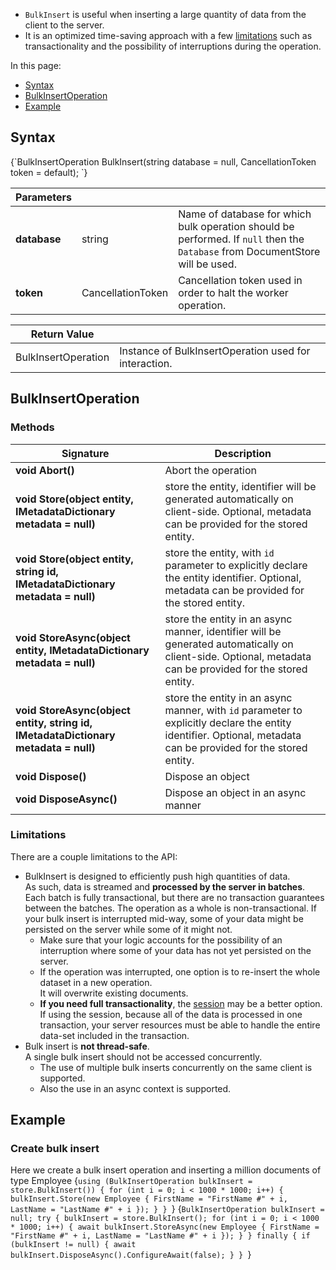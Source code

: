 
<Admonition type="note" title="">

* `BulkInsert` is useful when inserting a large quantity of data from the client to the server.  
* It is an optimized time-saving approach with a few [limitations](../../client-api/bulk-insert/how-to-work-with-bulk-insert-operation.mdx#limitations)
  such as transactionality and the possibility of interruptions during the operation.

In this page:

* [Syntax](../../client-api/bulk-insert/how-to-work-with-bulk-insert-operation.mdx#syntax)
* [BulkInsertOperation](../../client-api/bulk-insert/how-to-work-with-bulk-insert-operation.mdx#bulkinsertoperation)
* [Example](../../client-api/bulk-insert/how-to-work-with-bulk-insert-operation.mdx#example)

</Admonition>

## Syntax

<TabItem value="bulk_inserts_1" label="bulk_inserts_1">
<CodeBlock language="csharp">
{`BulkInsertOperation BulkInsert(string database = null, CancellationToken token = default);
`}
</CodeBlock>
</TabItem>

| Parameters | | |
| ------------- | ------------- | ----- |
| **database** | string | Name of database for which bulk operation should be performed. If `null` then the `Database` from DocumentStore will be used. |
| **token** | CancellationToken | Cancellation token used in order to halt the worker operation. |

| Return Value | |
| ------------- | ----- |
| BulkInsertOperation| Instance of BulkInsertOperation used for interaction. |



## BulkInsertOperation

### Methods

| Signature | Description |
| ----------| ----- |
| **void Abort()** | Abort the operation |
| **void Store(object entity, IMetadataDictionary metadata = null)** | store the entity, identifier will be generated automatically on client-side. Optional, metadata can be provided for the stored entity. |
| **void Store(object entity, string id, IMetadataDictionary metadata = null)** | store the entity, with `id` parameter to explicitly declare the entity identifier. Optional, metadata can be provided for the stored entity.|
| **void StoreAsync(object entity, IMetadataDictionary metadata = null)** | store the entity in an async manner, identifier will be generated automatically on client-side. Optional, metadata can be provided for the stored entity. |
| **void StoreAsync(object entity, string id, IMetadataDictionary metadata = null)** | store the entity in an async manner, with `id` parameter to explicitly declare the entity identifier. Optional, metadata can be provided for the stored entity.|
| **void Dispose()** | Dispose an object |
| **void DisposeAsync()** | Dispose an object in an async manner |

### Limitations

There are a couple limitations to the API:

* BulkInsert is designed to efficiently push high quantities of data.  
  As such, data is streamed and **processed by the server in batches**.  
  Each batch is fully transactional, but there are no transaction guarantees between the batches. The operation as a whole is non-transactional. 
  If your bulk insert is interrupted mid-way, some of your data might be persisted on the server while some of it might not.  
  * Make sure that your logic accounts for the possibility of an interruption where some of your data has not yet persisted on the server.
  * If the operation was interrupted, one option is to re-insert the whole dataset in a new operation.  
    It will overwrite existing documents.
  * **If you need full transactionality**, the [session](../../client-api/session/what-is-a-session-and-how-does-it-work.mdx) may be a better option.  
    If using the session, because all of the data is processed in one transaction, your server resources must be able to handle the 
    entire data-set included in the transaction.  
* Bulk insert is **not thread-safe**.  
  A single bulk insert should not be accessed concurrently.  
  * The use of multiple bulk inserts concurrently on the same client is supported.  
  * Also the use in an async context is supported.



## Example

### Create bulk insert

Here we create a bulk insert operation and inserting a million documents of type Employee
<Tabs groupId='languageSyntax'>
<TabItem value="sync" label="sync">
<CodeBlock language="csharp">
{`using (BulkInsertOperation bulkInsert = store.BulkInsert())
{
    for (int i = 0; i < 1000 * 1000; i++)
    {
        bulkInsert.Store(new Employee
        {
            FirstName = "FirstName #" + i,
            LastName = "LastName #" + i
        });
    }
}
`}
</CodeBlock>
</TabItem>
<TabItem value="async" label="async">
<CodeBlock language="csharp">
{`BulkInsertOperation bulkInsert = null;
try
{
    bulkInsert = store.BulkInsert();
    for (int i = 0; i < 1000 * 1000; i++)
    {
        await bulkInsert.StoreAsync(new Employee
        {
            FirstName = "FirstName #" + i,
            LastName = "LastName #" + i
        });
    }
}
finally
{
    if (bulkInsert != null)
    {
        await bulkInsert.DisposeAsync().ConfigureAwait(false);
    }
}
`}
</CodeBlock>
</TabItem>
</Tabs>




